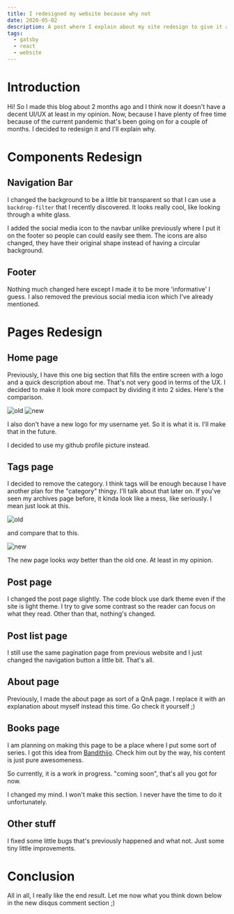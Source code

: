 ```yaml
---
title: I redesigned my website because why not
date: 2020-05-02
description: A post where I explain about my site redesign to give it a bit more fresher look
tags:
  - gatsby
  - react
  - website
---
```



# Introduction
Hi! So I made this blog about 2 months ago and I think now it doesn't have a decent UI/UX at least in my opinion. Now, because I have plenty of free time because of the current pandemic that's been going on for a couple of months. I decided to redesign it and I'll explain why.

# Components Redesign
## Navigation Bar
I changed the background to be a little bit transparent so that I can use a `backdrop-filter` that I recently discovered. It looks really cool, like looking through a white glass.

I added the social media icon to the navbar unlike previously where I put it on the footer so people can could easily see them. The icons are also changed, they have their original shape instead of having a circular background.

## Footer
Nothing much changed here except I made it to be more 'informative' I guess. I also removed the previous social media icon which I've already mentioned.


# Pages Redesign
## Home page
Previously, I have this one big section that fills the entire screen with a logo and a quick description about me. That's not very good in terms of the UX. I decided to make it look more compact by dividing it into 2 sides. Here's the comparison.

![old](/assets/posts/site-redesign/old.png)
![new](/assets/posts/site-redesign/new.png)

I also don't have a new logo for my username yet. So it is what it is. I'll make that in the future.

<Update date="2020-09-06">

I decided to use my github profile picture instead.

</Update>

## Tags page
I decided to remove the category. I think tags will be enough because I have another plan for the "category" thingy. I'll talk about that later on. If you've seen my archives page before, it kinda look like a mess, like seriously. I mean just look at this.

![old](/assets/posts/site-redesign/old-tag.png)

and compare that to this.

![new](/assets/posts/site-redesign/new-tag.png)

The new page looks _way_ better than the old one. At least in my opinion.


## Post page
I changed the post page slightly. The code block use dark theme even if the site is light theme. I try to give some contrast so the reader can focus on what they read. Other than that, nothing's changed.


## Post list page
I still use the same pagination page from previous website and I just changed the navigation button a little bit. That's all.


## About page
Previously, I made the about page as sort of a QnA page. I replace it with an explanation about myself instead this time. Go check it yourself ;)


## Books page
I am planning on making this page to be a place where I put some sort of series. I got this idea from [Bandithijo](https://bandithijo.github.io/book/). Check him out by the way, his content is just pure awesomeness.

So currently, it is a work in progress. "coming soon", that's all you got for now.

<Update date="2020-10-17">

I changed my mind. I won't make this section. I never have the time to do it unfortunately.

</Update>

## Other stuff
I fixed some little bugs that's previously happened and what not. Just some tiny little improvements.

# Conclusion
All in all, I really like the end result. Let me now what you think down below in the new disqus comment section ;)
